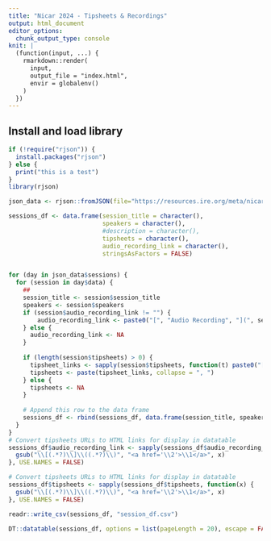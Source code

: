 ```yaml
---
title: "Nicar 2024 - Tipsheets & Recordings"
output: html_document
editor_options: 
  chunk_output_type: console
knit: |
  (function(input, ...) {
    rmarkdown::render(
      input,
      output_file = "index.html",
      envir = globalenv()
    )
  })
---
```


## Install and load library
```r
if (!require("rjson")) {
  install.packages("rjson")
} else {
  print("this is a test")
}
library(rjson)
```

```r
json_data <- rjson::fromJSON(file="https://resources.ire.org/meta/nicar-2024-tipsheets-audio.json")

sessions_df <- data.frame(session_title = character(), 
                          speakers = character(), 
                          #description = character(),
                          tipsheets = character(), 
                          audio_recording_link = character(), 
                          stringsAsFactors = FALSE)


for (day in json_data$sessions) {
  for (session in day$data) {
    ## 
    session_title <- session$session_title
    speakers <- session$speakers
    if (session$audio_recording_link != "") {
        audio_recording_link <- paste0("[", "Audio Recording", "](", session$audio_recording_link, ")")
    } else {
      audio_recording_link <- NA
    }
     
    if (length(session$tipsheets) > 0) {
      tipsheet_links <- sapply(session$tipsheets, function(t) paste0("[", t$label, "](", t$url, ")"))
      tipsheets <- paste(tipsheet_links, collapse = ", ")
    } else {
      tipsheets <- NA
    }
    
    # Append this row to the data frame
    sessions_df <- rbind(sessions_df, data.frame(session_title, speakers, audio_recording_link, tipsheets, stringsAsFactors = FALSE))
  }
}
# Convert tipsheets URLs to HTML links for display in datatable
sessions_df$audio_recording_link <- sapply(sessions_df$audio_recording_link, function(x) {
  gsub("\\[(.*?)\\]\\((.*?)\\)", "<a href='\\2'>\\1</a>", x)
}, USE.NAMES = FALSE)

# Convert tipsheets URLs to HTML links for display in datatable
sessions_df$tipsheets <- sapply(sessions_df$tipsheets, function(x) {
  gsub("\\[(.*?)\\]\\((.*?)\\)", "<a href='\\2'>\\1</a>", x)
}, USE.NAMES = FALSE)

```

```r
readr::write_csv(sessions_df, "session_df.csv")
```

```r
DT::datatable(sessions_df, options = list(pageLength = 20), escape = FALSE)
```



